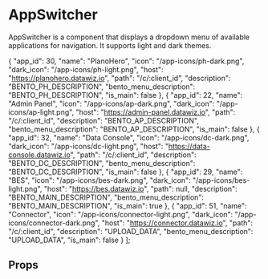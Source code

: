 
<Meta title="Components/AppSwitcher" component={AppSwitcher} />

# AppSwitcher

AppSwitcher is a component that displays a dropdown menu of available applications for navigation. 
It supports light and dark themes.

  {
    "app_id": 30,
    "name": "PlanoHero",
    "icon": "/app-icons/ph-dark.png",
    "dark_icon": "/app-icons/ph-light.png",
    "host": "https://planohero.datawiz.io",
    "path": "/c/:client_id",
    "description": "BENTO_PH_DESCRIPTION",
    "bento_menu_description": "BENTO_PH_DESCRIPTION",
    "is_main": false
  },
  {
    "app_id": 22,
    "name": "Admin Panel",
    "icon": "/app-icons/ap-dark.png",
    "dark_icon": "/app-icons/ap-light.png",
    "host": "https://admin-panel.datawiz.io",
    "path": "/c/:client_id",
    "description": "BENTO_AP_DESCRIPTION",
    "bento_menu_description": "BENTO_AP_DESCRIPTION",
    "is_main": false
  },
  {
    "app_id": 32,
    "name": "Data Console",
    "icon": "/app-icons/dc-dark.png",
    "dark_icon": "/app-icons/dc-light.png",
    "host": "https://data-console.datawiz.io",
    "path": "/c/:client_id",
    "description": "BENTO_DC_DESCRIPTION",
    "bento_menu_description": "BENTO_DC_DESCRIPTION",
    "is_main": false
  },
  {
    "app_id": 29,
    "name": "BES",
    "icon": "/app-icons/bes-dark.png",
    "dark_icon": "/app-icons/bes-light.png", 
    "host": "https://bes.datawiz.io",
    "path": null,
    "description": "BENTO_MAIN_DESCRIPTION",
    "bento_menu_description": "BENTO_MAIN_DESCRIPTION",
    "is_main": true
  },
  {
    "app_id": 51,
    "name": "Connector",
    "icon": "/app-icons/connector-light.png",
    "dark_icon": "/app-icons/connector-dark.png",
    "host": "https://connector.datawiz.io",
    "path": "/c/:client_id",
    "description": "UPLOAD_DATA",
    "bento_menu_description": "UPLOAD_DATA",
    "is_main": false
  }
];

<Preview>
  <Story name="Basic">
    <AppSwitcher apps={applications} client="123" theme="light" />
  </Story>
</Preview>

## Props

<ArgsTable of={AppSwitcher} />